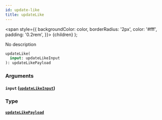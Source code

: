 ```yaml
---
id: update-like
title: updateLike
---
```


<span
style={{
      backgroundColor: color,
      borderRadius: '2px',
      color: '#fff',
      padding: '0.2rem',
    }}>
{children}
</span>
);

No description

```graphql
updateLike(
  input: updateLikeInput
): updateLikePayload

```

### Arguments

#### `input` ([`updateLikeInput`](/v1/inputs/update-like-input))

### Type

#### [`updateLikePayload`](/v1/objects/update-like-payload)
